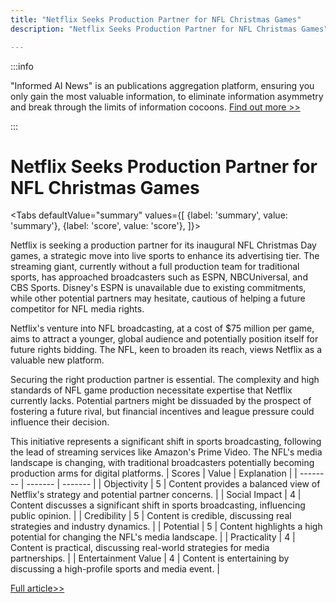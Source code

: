 ```yaml
---
title: "Netflix Seeks Production Partner for NFL Christmas Games"
description: "Netflix Seeks Production Partner for NFL Christmas Games"

---
```



:::info

"Informed AI News" is an publications aggregation platform, ensuring you only gain the most valuable information, to eliminate information asymmetry and break through the limits of information cocoons.  [Find out more >>](/)

:::

# Netflix Seeks Production Partner for NFL Christmas Games


<Tabs
	defaultValue="summary"
	values={[
	{label: 'summary', value: 'summary'},
	{label: 'score', value: 'score'},
]}>
<TabItem value="summary">


Netflix is seeking a production partner for its inaugural NFL Christmas Day games, a strategic move into live sports to enhance its advertising tier. The streaming giant, currently without a full production team for traditional sports, has approached broadcasters such as ESPN, NBCUniversal, and CBS Sports. Disney's ESPN is unavailable due to existing commitments, while other potential partners may hesitate, cautious of helping a future competitor for NFL media rights.

Netflix's venture into NFL broadcasting, at a cost of $75 million per game, aims to attract a younger, global audience and potentially position itself for future rights bidding. The NFL, keen to broaden its reach, views Netflix as a valuable new platform.

Securing the right production partner is essential. The complexity and high standards of NFL game production necessitate expertise that Netflix currently lacks. Potential partners might be dissuaded by the prospect of fostering a future rival, but financial incentives and league pressure could influence their decision.

This initiative represents a significant shift in sports broadcasting, following the lead of streaming services like Amazon's Prime Video. The NFL's media landscape is changing, with traditional broadcasters potentially becoming production arms for digital platforms.
</TabItem>
<TabItem value="score">
	| Scores     | Value   | Explanation |
	| -------- | ------- | ------- |
	| Objectivity  | 5    | Content provides a balanced view of Netflix's strategy and potential partner concerns.    |
	| Social Impact | 4     | Content discusses a significant shift in sports broadcasting, influencing public opinion.    |
	| Credibility    | 5    | Content is credible, discussing real strategies and industry dynamics.    |
	| Potential    | 5    | Content highlights a high potential for changing the NFL's media landscape.    |
	| Practicality    | 4    | Content is practical, discussing real-world strategies for media partnerships.    |
	| Entertainment Value    | 4    | Content is entertaining by discussing a high-profile sports and media event.    |
</TabItem>
</Tabs>

[Full article>>](https://www.cnbc.com/2024/06/13/netflix-nfl-christmas-games-broadcast-partner.html)
